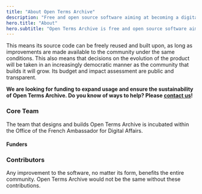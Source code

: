 ```yaml
---
title: "About Open Terms Archive"
description: "Free and open source software aiming at becoming a digital common."
hero.title: "About"
hero.subtitle: "Open Terms Archive is free and open source software aiming at becoming a digital common."
---
```


This means its source code can be freely reused and built upon, as long as improvements are made available to the community under the same conditions. This also means that decisions on the evolution of the product will be taken in an increasingly democratic manner as the community that builds it will grow. Its <Link href="/budget">budget</Link> and <Link href="/stats">impact assessment</Link> are public and transparent.

**We are looking for funding to expand usage and ensure the sustainability of Open Terms Archive. Do you know of ways to help? Please [contact us](mailto:contact@opentermsarchive.org)!**

### Core Team

The team that designs and builds Open Terms Archive is incubated within the Office of the French Ambassador for Digital Affairs.

<Contributors type="core" alignX="left" showInfo="true" />

<Contributors subtitle="Alumni" type="alumnis" alignX="left" showInfo="true" className="mb__XL" />

#### Funders

<ThumbGallery align="left" small={true} className="mb__XL">
  <ThumbGalleryItem src="/images/contributors/meae.png" width="131" height="119" />
  <ThumbGalleryItem src="/images/contributors/france-relance.png" width="77" height="77" />
  <ThumbGalleryItem src="/images/contributors/nextgen.png" width="171" height="38" />
  <ThumbGalleryItem src="/images/contributors/reset.png" width="101" height="29" />
</ThumbGallery>

### Contributors

Any improvement to the software, no matter its form, benefits the entire community. Open Terms Archive would not be the same without these contributions.

<Contributors type="contributors" />

<ThumbGallery>
  <Link href="https://disinfo.quaidorsay.fr" target="_blank" rel="noopener">
      <ThumbGalleryItem src="/images/contributors/ambnum.png" width="158" height="80" />
  </Link>
  <Link href="https://disinformationindex.org/" target="_blank" rel="noopener">
      <ThumbGalleryItem src="/images/contributors/gdi.png" width="150" height="32" />
  </Link>
  <Link href="https://www.peren.gouv.fr/" target="_blank" rel="noopener">
      <ThumbGalleryItem src="/images/contributors/peren.png" width="190" height="126" />
  </Link>
</ThumbGallery>
